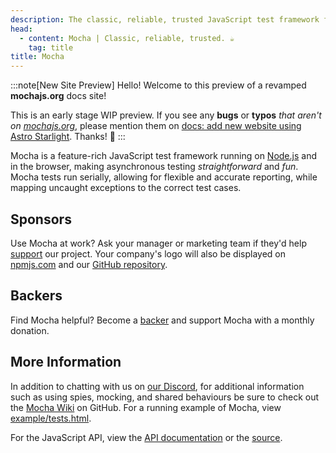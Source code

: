 ```yaml
---
description: The classic, reliable, trusted JavaScript test framework for Node.js & the Browser. ☕
head:
  - content: Mocha | Classic, reliable, trusted. ☕
    tag: title
title: Mocha
---
```




:::note[New Site Preview]
Hello!
Welcome to this preview of a revamped **mochajs.org** docs site!

This is an early stage WIP preview.
If you see any **bugs** or **typos** _that aren't on [mochajs.org](https://mochajs.org)_, please mention them on [docs: add new website using Astro Starlight](https://github.com/mochajs/mocha/pull/5246).
Thanks!
🤎
:::

<Badges />

Mocha is a feature-rich JavaScript test framework running on [Node.js](https://nodejs.org) and in the browser, making asynchronous testing _straightforward_ and _fun_.
Mocha tests run serially, allowing for flexible and accurate reporting, while mapping uncaught exceptions to the correct test cases.

## Sponsors

Use Mocha at work?
Ask your manager or marketing team if they'd help [support](https://opencollective.com/mochajs#support) our project.
Your company's logo will also be displayed on [npmjs.com](http://npmjs.com/package/mocha) and our [GitHub repository](https://github.com/mochajs/mocha#sponsors).

<Supporters size="medium" data={supporters.sponsors} />

## Backers

Find Mocha helpful?
Become a [backer](https://opencollective.com/mochajs#support) and support Mocha with a monthly donation.

<Supporters size="small" data={supporters.backers} />

## More Information

In addition to chatting with us on [our Discord](https://discord.gg/KeDn2uXhER), for additional information such as using
spies, mocking, and shared behaviours be sure to check out the [Mocha Wiki](https://github.com/mochajs/mocha/wiki) on GitHub.
For a running example of Mocha, view [example/tests.html](https://mochajs.org/example/tests.html).

For the JavaScript API, view the [API documentation](/api) or the [source](https://github.com/mochajs/mocha/blob/main/lib/mocha.js).
